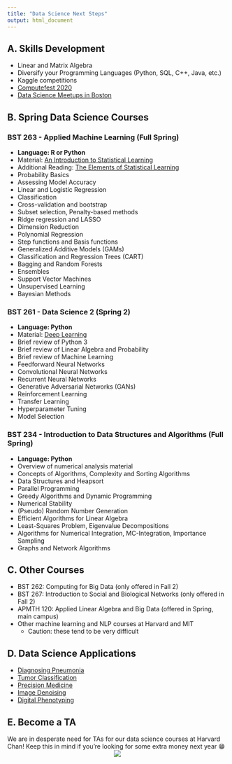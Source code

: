 ```yaml
---
title: "Data Science Next Steps"
output: html_document
---
```


## A. Skills Development
* Linear and Matrix Algebra
* Diversify your Programming Languages (Python, SQL, C++, Java, etc.)
* Kaggle competitions
* [Computefest 2020](https://computefest.seas.harvard.edu/)
* [Data Science Meetups in Boston](https://www.meetup.com/topics/data-science/us/ma/boston/?_cookie-check=nhT68rU50hwPaQWQ)


## B. Spring Data Science Courses

### BST 263 - Applied Machine Learning (Full Spring)
* **Language: R or Python**
* Material: [An Introduction to Statistical Learning](http://www-bcf.usc.edu/~gareth/ISL/ISLR%20Seventh%20Printing.pdf)
* Additional Reading: [The Elements of Statistical Learning](https://web.stanford.edu/~hastie/Papers/ESLII.pdf)
* Probability Basics
* Assessing Model Accuracy
* Linear and Logistic Regression
* Classification
* Cross-validation and bootstrap
* Subset selection, Penalty-based methods
* Ridge regression and LASSO
* Dimension Reduction
* Polynomial Regression
* Step functions and Basis functions
* Generalized Additive Models (GAMs)
* Classification and Regression Trees (CART)
* Bagging and Random Forests
* Ensembles
* Support Vector Machines
* Unsupervised Learning
* Bayesian Methods


### BST 261 - Data Science 2 (Spring 2)
* **Language: Python**
* Material: [Deep Learning](http://www.deeplearningbook.org/)
* Brief review of Python 3
* Brief review of Linear Algebra and Probability
* Brief review of Machine Learning
* Feedforward Neural Networks
* Convolutional Neural Networks
* Recurrent Neural Networks
* Generative Adversarial Networks (GANs)
* Reinforcement Learning
* Transfer Learning
* Hyperparameter Tuning
* Model Selection


### BST 234 - Introduction to Data Structures and Algorithms (Full Spring)
* **Language: Python**
* Overview of numerical analysis material
* Concepts of Algorithms, Complexity and Sorting Algorithms
* Data Structures and Heapsort
* Parallel Programming
* Greedy Algorithms and Dynamic Programming
* Numerical Stability
* (Pseudo) Random Number Generation
* Efficient Algorithms for Linear Algebra
* Least-Squares Problem, Eigenvalue Decompositions
* Algorithms for Numerical Integration, MC-Integration, Importance Sampling
* Graphs and Network Algorithms

## C. Other Courses

* BST 262: Computing for Big Data (only offered in Fall 2)
* BST 267: Introduction to Social and Biological Networks (only offered in Fall 2)
* APMTH 120: Applied Linear Algebra and Big Data (offered in Spring, main campus)
* Other machine learning and NLP courses at Harvard and MIT 
	* Caution: these tend to be very difficult


## D. Data Science Applications
* [Diagnosing Pneumonia](https://news.stanford.edu/2017/11/15/algorithm-outperforms-radiologists-diagnosing-pneumonia/)
* [Tumor Classification](https://www.sciencebuddies.org/blog/artificial-intelligence-and-cancer-diagnosis-meet-the-2012-google-science-fair-winner)
* [Precision Medicine](https://www.forbes.com/sites/oreillymedia/2012/08/20/data-science-and-the-health-care-revolution/#33d787f129f7)
* [Image Denoising](https://www.ncbi.nlm.nih.gov/pmc/articles/PMC6225344/)
* [Digital Phenotyping](https://www.hsph.harvard.edu/onnela-lab/)

## E. Become a TA
We are in desperate need for TAs for our data science courses at Harvard Chan! Keep this in mind if you're looking for some extra money next year 😁
<center><img src="./teaching_computers.png"></center>
